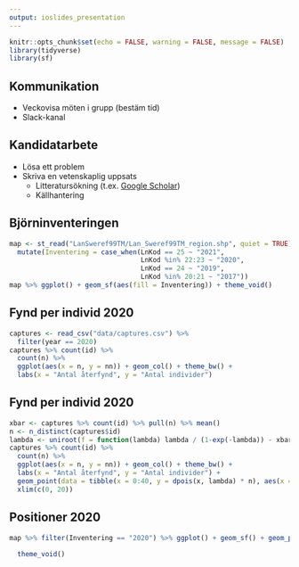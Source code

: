 ```yaml
---
output: ioslides_presentation
---
```


```r
knitr::opts_chunk$set(echo = FALSE, warning = FALSE, message = FALSE)
library(tidyverse)
library(sf)
```


## Kommunikation

- Veckovisa möten i grupp (bestäm tid)
- Slack-kanal

## Kandidatarbete

- Lösa ett problem
- Skriva en vetenskaplig uppsats
  - Litteratursökning (t.ex. [Google Scholar](https://scholar.google.se/))
  - Källhantering
  
## Björninventeringen

```r
map <- st_read("LanSweref99TM/Lan_Sweref99TM_region.shp", quiet = TRUE) %>% 
  mutate(Inventering = case_when(LnKod == 25 ~ "2021",
                                 LnKod %in% 22:23 ~ "2020",
                                 LnKod == 24 ~ "2019",
                                 LnKod %in% 20:21 ~ "2017"))
map %>% ggplot() + geom_sf(aes(fill = Inventering)) + theme_void()
```

## Fynd per individ 2020

```r
captures <- read_csv("data/captures.csv") %>% 
  filter(year == 2020)
captures %>% count(id) %>% 
  count(n) %>% 
  ggplot(aes(x = n, y = nn)) + geom_col() + theme_bw() +
  labs(x = "Antal återfynd", y = "Antal individer")
```

## Fynd per individ 2020

```r
xbar <- captures %>% count(id) %>% pull(n) %>% mean()
n <- n_distinct(captures$id)
lambda <- uniroot(f = function(lambda) lambda / (1-exp(-lambda)) - xbar, interval = c(0.01, 100))[["root"]]
captures %>% count(id) %>% 
  count(n) %>% 
  ggplot(aes(x = n, y = nn)) + geom_col() + theme_bw() +
  labs(x = "Antal återfynd", y = "Antal individer") +
  geom_point(data = tibble(x = 0:40, y = dpois(x, lambda) * n), aes(x = x, y = y), color = "red", size = 2) +
  xlim(c(0, 20))
```

## Positioner 2020

```r
map %>% filter(Inventering == "2020") %>% ggplot() + geom_sf() + geom_point(data = captures, aes(x = lon, y = lat), 
                                                                            size = .5, alpha = .5) +
  theme_void()
```

